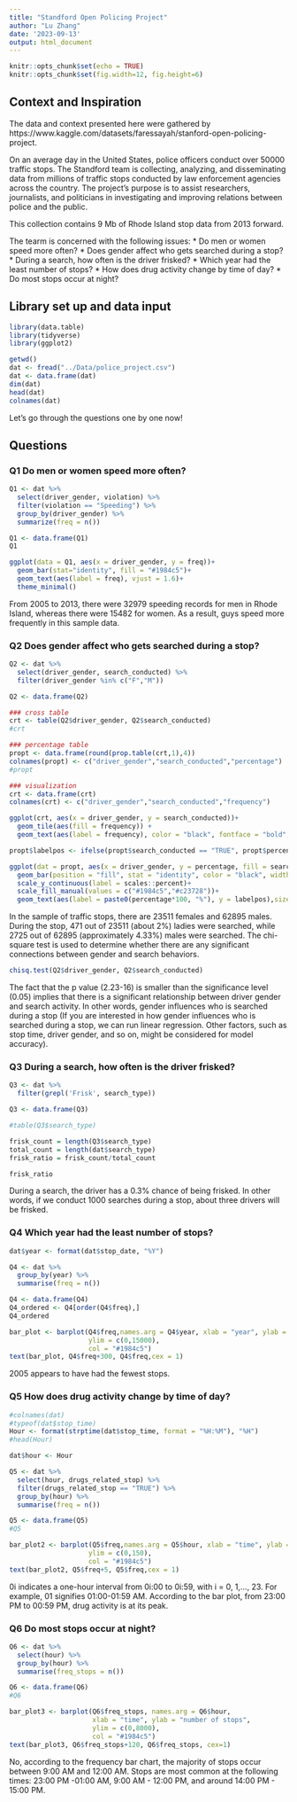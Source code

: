 ```yaml
---
title: "Standford Open Policing Project"
author: "Lu Zhang"
date: '2023-09-13'
output: html_document
---
```


```r
knitr::opts_chunk$set(echo = TRUE)
knitr::opts_chunk$set(fig.width=12, fig.height=6) 
```

## Context and Inspiration
The data and context presented here were gathered by https://www.kaggle.com/datasets/faressayah/stanford-open-policing-project.

On an average day in the United States, police officers conduct over 50000 traffic stops. The Standford team is collecting, analyzing, and disseminating data from millions of traffic stops conducted by law enforcement agencies across the country. The project's purpose is to assist researchers, journalists, and politicians in investigating and improving relations between police and the public.

This collection contains 9 Mb of Rhode Island stop data from 2013 forward.

The tearm is concerned with the following issues:
* Do men or women speed more often?
* Does gender affect who gets searched during a stop?
* During a search, how often is the driver frisked?
* Which year had the least number of stops?
* How does drug activity change by time of day?
* Do most stops occur at night?

## Library set up and data input
```r
library(data.table)
library(tidyverse)
library(ggplot2)
```

```r
getwd()
dat <- fread("../Data/police_project.csv")
dat <- data.frame(dat)
dim(dat)
head(dat)
colnames(dat)
```

Let's go through the questions one by one now!

## Questions
### Q1 Do men or women speed more often?

```r
Q1 <- dat %>% 
  select(driver_gender, violation) %>%
  filter(violation == "Speeding") %>%
  group_by(driver_gender) %>%
  summarize(freq = n())

Q1 <- data.frame(Q1)
Q1
```
```r
ggplot(data = Q1, aes(x = driver_gender, y = freq))+
  geom_bar(stat="identity", fill = "#1984c5")+
  geom_text(aes(label = freq), vjust = 1.6)+
  theme_minimal()
```

From 2005 to 2013, there were 32979 speeding records for men in Rhode Island, whereas there were 15482 for women. As a result, guys speed more frequently in this sample data. 

### Q2 Does gender affect who gets searched during a stop?

```r
Q2 <- dat %>%
  select(driver_gender, search_conducted) %>%
  filter(driver_gender %in% c("F","M"))

Q2 <- data.frame(Q2)
```

```r
### cross table
crt <- table(Q2$driver_gender, Q2$search_conducted)
#crt

### percentage table
propt <- data.frame(round(prop.table(crt,1),4))
colnames(propt) <- c("driver_gender","search_conducted","percentage")
#propt

### visualization
crt <- data.frame(crt)
colnames(crt) <- c("driver_gender","search_conducted","frequency")

ggplot(crt, aes(x = driver_gender, y = search_conducted))+
  geom_tile(aes(fill = frequency)) +
  geom_text(aes(label = frequency), color = "black", fontface = "bold", size = 5)

propt$labelpos <- ifelse(propt$search_conducted == "TRUE", propt$percentage/2, 1- propt$percentage/2)

ggplot(dat = propt, aes(x = driver_gender, y = percentage, fill = search_conducted))+
  geom_bar(position = "fill", stat = "identity", color = "black", width = 0.9)+
  scale_y_continuous(label = scales::percent)+
  scale_fill_manual(values = c("#1984c5","#c23728"))+
  geom_text(aes(label = paste0(percentage*100, "%"), y = labelpos),size =2)
```


In the sample of traffic stops, there are 23511 females and 62895 males. During the stop, 471 out of 23511 (about 2%) ladies were searched, while 2725 out of 62895 (approximately 4.33%) males were searched. The chi-square test is used to determine whether there are any significant connections between gender and search behaviors.

```r
chisq.test(Q2$driver_gender, Q2$search_conducted)
```

The fact that the p value (2.23-16) is smaller than the significance level (0.05) implies that there is a significant relationship between driver gender and search activity. In other words, gender influences who is searched during a stop (If you are interested in how gender influences who is searched during a stop, we can run linear regression. Other factors, such as stop time, driver gender, and so on, might be considered for model accuracy).

### Q3 During a search, how often is the driver frisked?
```r
Q3 <- dat %>%
  filter(grepl('Frisk', search_type))

Q3 <- data.frame(Q3)

#table(Q3$search_type)

frisk_count = length(Q3$search_type)
total_count = length(dat$search_type)
frisk_ratio = frisk_count/total_count 

frisk_ratio
```
During a search, the driver has a 0.3% chance of being frisked. In other words, if we conduct 1000 searches during a stop, about three drivers will be frisked.

### Q4 Which year had the least number of stops?
```r
dat$year <- format(dat$stop_date, "%Y")

Q4 <- dat %>%
  group_by(year) %>%
  summarise(freq = n())

Q4 <- data.frame(Q4)
Q4_ordered <- Q4[order(Q4$freq),]
Q4_ordered
```
```r
bar_plot <- barplot(Q4$freq,names.arg = Q4$year, xlab = "year", ylab = "number of stops",
                    ylim = c(0,15000),
                    col = "#1984c5")
text(bar_plot, Q4$freq+300, Q4$freq,cex = 1) 
```
2005 appears to have had the fewest stops.

### Q5 How does drug activity change by time of day?
```r
#colnames(dat)
#typeof(dat$stop_time)
Hour <- format(strptime(dat$stop_time, format = "%H:%M"), "%H")
#head(Hour)

dat$hour <- Hour

Q5 <- dat %>%
  select(hour, drugs_related_stop) %>%
  filter(drugs_related_stop == "TRUE") %>%
  group_by(hour) %>%
  summarise(freq = n())

Q5 <- data.frame(Q5)
#Q5
```

```r
bar_plot2 <- barplot(Q5$freq,names.arg = Q5$hour, xlab = "time", ylab = "number of drug related stops",
                    ylim = c(0,150),
                    col = "#1984c5")
text(bar_plot2, Q5$freq+5, Q5$freq,cex = 1) 
```

0i indicates a one-hour interval from 0i:00 to 0i:59, with i = 0, 1,..., 23. For example, 01 signifies 01:00-01:59 AM. According to the bar plot, from 23:00 PM to 00:59 PM, drug activity is at its peak.


### Q6 Do most stops occur at night?
```r
Q6 <- dat %>%
  select(hour) %>%
  group_by(hour) %>%
  summarise(freq_stops = n())

Q6 <- data.frame(Q6)
#Q6

bar_plot3 <- barplot(Q6$freq_stops, names.arg = Q6$hour,
                     xlab = "time", ylab = "number of stops",
                     ylim = c(0,8000),
                     col = "#1984c5")
text(bar_plot3, Q6$freq_stops+120, Q6$freq_stops, cex=1)
```

No, according to the frequency bar chart, the majority of stops occur between 9:00 AM and 12:00 AM. Stops are most common at the following times: 23:00 PM -01:00 AM, 9:00 AM - 12:00 PM, and around 14:00 PM - 15:00 PM.